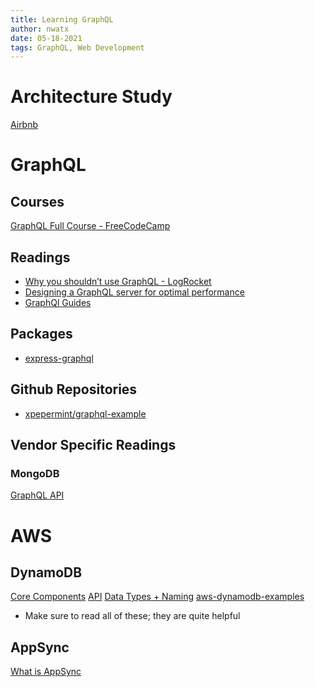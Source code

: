 ```yaml
---
title: Learning GraphQL
author: nwatx
date: 05-18-2021
tags: GraphQL, Web Development
---
```


# Architecture Study

[Airbnb](https://enqueuezero.com/airbnb-architecture.html)

# GraphQL

## Courses

[GraphQL Full Course - FreeCodeCamp](https://youtu.be/ed8SzALpx1Q)

## Readings

* [Why you shouldn’t use GraphQL - LogRocket](https://blog.logrocket.com/why-you-shouldnt-use-graphql/)
* [Designing a GraphQL server for optimal performance](https://blog.logrocket.com/designing-graphql-server-optimal-performance/)
* [GraphQl Guides](https://www.graphql.com/guides/)

## Packages
* [express-graphql](https://www.npmjs.com/package/express-graphql)

## Github Repositories

* [xpepermint/graphql-example](https://github.com/xpepermint/graphql-example)

## Vendor Specific Readings

### MongoDB

[GraphQL API](https://docs.mongodb.com/realm/graphql/)

# AWS

## DynamoDB

[Core Components](https://docs.aws.amazon.com/amazondynamodb/latest/developerguide/HowItWorks.CoreComponents.html)
[API](https://docs.aws.amazon.com/amazondynamodb/latest/developerguide/HowItWorks.API.html)
[Data Types + Naming](https://docs.aws.amazon.com/amazondynamodb/latest/developerguide/HowItWorks.NamingRulesDataTypes.html)
[aws-dynamodb-examples](https://github.com/aws-samples/aws-dynamodb-examples)
  * Make sure to read all of these; they are quite helpful

## AppSync

[What is AppSync](https://docs.aws.amazon.com/appsync/latest/devguide/what-is-appsync.html)